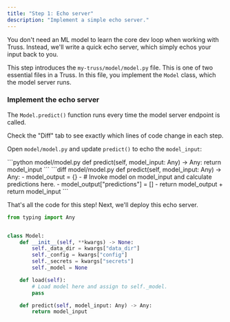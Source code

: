 ```yaml
---
title: "Step 1: Echo server"
description: "Implement a simple echo server."
---
```


You don't need an ML model to learn the core dev loop when working with Truss. Instead, we'll write a quick echo server, which simply echos your input back to you.

This step introduces the `my-truss/model/model.py` file. This is one of two essential files in a Truss. In this file, you implement the `Model` class, which the model server runs.

### Implement the echo server

The `Model.predict()` function runs every time the model server endpoint is called.

<Tip>
Check the "Diff" tab to see exactly which lines of code change in each step.
</Tip>

Open `model/model.py` and update `predict()` to echo the `model_input`:

<Tabs>
<Tab title="Code">
```python model/model.py
def predict(self, model_input: Any) -> Any:
    return model_input
```
</Tab>
<Tab title="Diff">
```diff model/model.py
def predict(self, model_input: Any) -> Any:
-    model_output = {}
-    # Invoke model on model_input and calculate predictions here.
-    model_output["predictions"] = []
-    return model_output
+    return model_input
```
</Tab>
</Tabs>

That's all the code for this step! Next, we'll deploy this echo server.

<RequestExample>

```python model/model.py  ●
from typing import Any


class Model:
    def __init__(self, **kwargs) -> None:
        self._data_dir = kwargs["data_dir"]
        self._config = kwargs["config"]
        self._secrets = kwargs["secrets"]
        self._model = None

    def load(self):
        # Load model here and assign to self._model.
        pass

    def predict(self, model_input: Any) -> Any:
        return model_input
```

<Snippet file="base-config.mdx" />

</RequestExample>
